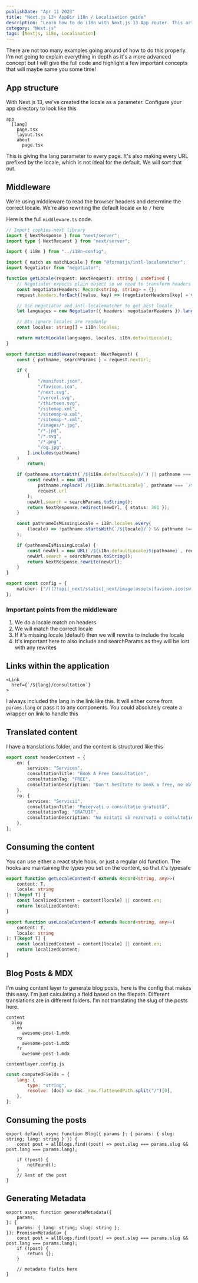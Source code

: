 ```yaml
---
publishDate: "Apr 11 2023"
title: "Next.js 13+ AppDir i18n / Localisation guide"
description: "Learn how to do i18n with Next.js 13 App router. This article shows from end to end how to do localisation with Next.js App router"
category: "Next.js"
tags: [Nextjs, i18n, Localisation]
---
```


There are not too many examples going around of how to do this properly. I'm not going to explain everything in depth as it's a more advanced concept but I will give the full code and highlight a few important concepts that will maybe same you some time!

## App structure

With Next.js 13, we've created the locale as a parameter. Configure your app directory to look like this

```
app
  [lang]
    page.tsx
    layout.tsx
    about
      page.tsx
```

This is giving the lang parameter to every page. It's also making every URL prefixed by the locale, which is not ideal for the default. We will sort that out.

## Middleware

We're using middleware to read the browser headers and determine the correct locale. We're also rewriting the default locale `en` to `/` here

Here is the full `middleware.ts` code.

```ts
// Import cookies-next library
import { NextResponse } from "next/server";
import type { NextRequest } from "next/server";

import { i18n } from "../i18n-config";

import { match as matchLocale } from "@formatjs/intl-localematcher";
import Negotiator from "negotiator";

function getLocale(request: NextRequest): string | undefined {
	// Negotiator expects plain object so we need to transform headers
	const negotiatorHeaders: Record<string, string> = {};
	request.headers.forEach((value, key) => (negotiatorHeaders[key] = value));

	// Use negotiator and intl-localematcher to get best locale
	let languages = new Negotiator({ headers: negotiatorHeaders }).languages();

	// @ts-ignore locales are readonly
	const locales: string[] = i18n.locales;

	return matchLocale(languages, locales, i18n.defaultLocale);
}

export function middleware(request: NextRequest) {
	const { pathname, searchParams } = request.nextUrl;

	if (
		[
			"/manifest.json",
			"/favicon.ico",
			"/next.svg",
			"/vercel.svg",
			"/thirteen.svg",
			"/sitemap.xml",
			"/sitemap-0.xml",
			"/sitemap-*.xml",
			"/images/*.jpg",
			"/*.jpg",
			"/*.svg",
			"/*.png",
			"/og.jpg",
		].includes(pathname)
	)
		return;

	if (pathname.startsWith(`/${i18n.defaultLocale}/`) || pathname === `/${i18n.defaultLocale}`) {
		const newUrl = new URL(
			pathname.replace(`/${i18n.defaultLocale}`, pathname === `/${i18n.defaultLocale}` ? "/" : ""),
			request.url
		);
		newUrl.search = searchParams.toString();
		return NextResponse.redirect(newUrl, { status: 301 });
	}

	const pathnameIsMissingLocale = i18n.locales.every(
		(locale) => !pathname.startsWith(`/${locale}/`) && pathname !== `/${locale}`
	);

	if (pathnameIsMissingLocale) {
		const newUrl = new URL(`/${i18n.defaultLocale}${pathname}`, request.url);
		newUrl.search = searchParams.toString();
		return NextResponse.rewrite(newUrl);
	}
}

export const config = {
	matcher: ["/((?!api|_next/static|_next/image|assets|favicon.ico|sw.js).*)"],
};
```

### Important points from the middleware

1. We do a locale match on headers
2. We will match the correct locale
3. If it's missing locale (default) then we will rewrite to include the locale
4. It's important here to also include and searchParams as they will be lost with any rewrites

## Links within the application

```tsx
<Link
  href={`/${lang}/consultation`}
>
```

I always included the lang in the link like this. It will either come from `params.lang` or pass it to any components. You could absolutely create a wrapper on link to handle this

## Translated content

I have a translations folder, and the content is structured like this

```ts
export const headerContent = {
	en: {
		services: "Services",
		consultationTitle: "Book A Free Consultation",
		consultationTag: "FREE",
		consultationDescription: "Don't hesitate to book a free, no obligation consultation with us.",
	},
	ro: {
		services: "Servicii",
		consultationTitle: "Rezervați o consultație gratuită",
		consultationTag: "GRATUIT",
		consultationDescription: "Nu ezitați să rezervați o consultație gratuită, fără obligații.",
	},
};
```

## Consuming the content

You can use either a react style hook, or just a regular old function. The hooks are maintaining the types you set on the content, so that it's typesafe

```ts
export function getLocaleContent<T extends Record<string, any>>(
	content: T,
	locale: string
): T[keyof T] {
	const localizedContent = content[locale] || content.en;
	return localizedContent;
}
```

```ts
export function useLocaleContent<T extends Record<string, any>>(
	content: T,
	locale: string
): T[keyof T] {
	const localizedContent = content[locale] || content.en;
	return localizedContent;
}
```

## Blog Posts & MDX

I'm using content layer to generate blog posts, here is the config that makes this easy. I'm just calculating a field based on the filepath. Different translations are in different folders. I'm not translating the slug of the posts here.

```
content
  blog
    en
      awesome-post-1.mdx
    ro
      awesome-post-1.mdx
    fr
      awesome-post-1.mdx
```

`contentlayer.config.js`

```js
const computedFields = {
	lang: {
		type: "string",
		resolve: (doc) => doc._raw.flattenedPath.split("/")[0],
	},
};
```

## Consuming the posts

```tsx
export default async function Blog({ params }: { params: { slug: string; lang: string } }) {
	const post = allBlogs.find((post) => post.slug === params.slug && post.lang === params.lang);

	if (!post) {
		notFound();
	}
	// Rest of the post
}
```

## Generating Metadata

```tsx
export async function generateMetadata({
	params,
}: {
	params: { lang: string; slug: string };
}): Promise<Metadata> {
	const post = allBlogs.find((post) => post.slug === params.slug && post.lang === params.lang);
	if (!post) {
		return {};
	}

	// metadata fields here
}
```
